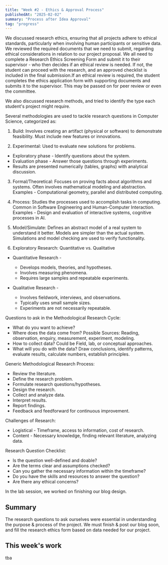```yaml
---
title: "Week #2 - Ethics & Approval Process"
publishedAt: "2025-02-02"
summary: "Process after Idea Approval"
tag: "progress"
---
```


We discussed research ethics, ensuring that all projects adhere to ethical standards, particularly when involving human participants or sensitive data. 
We reviewed the required documents that we need to submit, regarding ethical considerations in relation to our project proposal. 
We all need to complete a Research Ethics Screening Form and submit it to their supervisor - who then decides if an ethical review is needed. If not, the student can proceed with the research, and an approved checklist is included in the final submission.If an ethical review is required, the student completes the ethics application form with supporting documents and submits it to the supervisor. This may be passed on for peer review or even the committee. 

We also discussed research methods, and tried to identify the type each student's project might require. 

Several methodologies are used to tackle research questions in Computer Science, categorized as:

1. Build: Involves creating an artifact (physical or software) to demonstrate feasibility. Must include new features or innovations.

2. Experimental: Used to evaluate new solutions for problems.
* Exploratory phase - Identify questions about the system.
* Evaluation phase - Answer those questions through experiments.
* Results are presented numerically (tables, graphs) with analytical discussion.

3. Formal/Theoretical: Focuses on proving facts about algorithms and systems. Often involves mathematical modeling and abstraction.
Examples - Computational geometry, parallel and distributed computing.

4. Process: Studies the processes used to accomplish tasks in computing. Common in Software Engineering and Human-Computer Interaction.
Examples - Design and evaluation of interactive systems, cognitive processes in AI.

5. Model/Simulate: Defines an abstract model of a real system to understand it better. Models are simpler than the actual system. Simulations and model checking are used to verify functionality.

6. Exploratory Research: Quantitative vs. Qualitative
* Quantitative Research -
    * Develops models, theories, and hypotheses.
    * Involves measuring phenomena.
    * Requires large samples and repeatable experiments.

* Qualitative Research -
    * Involves fieldwork, interviews, and observations.
    * Typically uses small sample sizes.
    * Experiments are not necessarily repeatable.

Questions to ask in the Methodological Research Cycle:
* What do you want to achieve?
* Where does the data come from? Possible Sources: Reading, observation, enquiry, measurement, experiment, modeling.
* How to collect data? Could be Field, lab, or conceptual approaches.
* What will you do with the data? Draw conclusions, identify patterns, evaluate results, calculate numbers, establish principles.

Generic Methodological Research Process:
* Review the literature.
* Define the research problem.
* Formulate research questions/hypotheses.
* Design the research.
* Collect and analyze data.
* Interpret results.
* Report findings.
* Feedback and feedforward for continuous improvement.

Challenges of Research:
* Logistical - Timeframe, access to information, cost of research.
* Content - Necessary knowledge, finding relevant literature, analyzing data.

Research Question Checklist:
* Is the question well-defined and doable?
* Are the terms clear and assumptions checked?
* Can you gather the necessary information within the timeframe?
* Do you have the skills and resources to answer the question?
* Are there any ethical concerns?

In the lab session, we worked on finishing our blog design. 

## Summary

The research questions to ask ourselves were essential in understanding the purpose & process of the project.
We must finish & post our blog soon, and fill the research ethics form based on data needed for our project. 

## This week's work 

tba